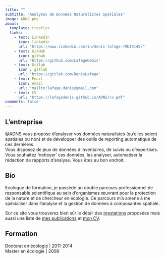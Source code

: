 ```yaml
---
title: ""
subtitle: "Analyses de Données Naturalistes Spatiales"
image: ADNS.png
about:
  template: trestles
  links:
    - text: LinkedIn
      icon: linkedin
      url: "https://www.linkedin.com/in/denis-lafage-79b18145/"
    - text: GitHub
      icon: github
      url: "https://github.com/LafageDenis"
    - text: Gitlab
      icon : gitlab
      url: "https://gitlab.com/DenisLafage"
    - text: Email
      icon: email 
      url: "mailto:lafage.denis@gmail.com"
    - text: CV
      url: "https://lafagedenis.github.io/ADNS/cv.pdf"
comments: false
---
```


::: column-page
## L'entreprise

@ADNS vous propose d'analyser vos données naturalistes (qu'elles soient spatiales ou non) et de développer des outils de reporting automatique de ces dernières.\
Vous disposez de jeux de données d'inventaires, de suivis ou d'expertises. Vous souhaitez 'nettoyer' ces données, les analyser, automatiser la rédaction de rapports d'analyse. Vous êtes au bon endroit.\

## Bio

Ecologue de formation, je possède un double parcours professionnel de responsable scientifique au sein d'organismes œuvrant pour la protection de la nature et de chercheur en écologie. Ce parcours m'a amené à me spécialiser dans l'analyse et la gestion de données à composantes spatiale.

Sur ce site vous trouverez bien sûr le détail des [prestations](prestations.qmd) proposées mais aussi une liste de [mes publications](papers) et [mon CV](cv.pdf).

<p>

</p>

## Formation

Doctorat en écologie \| 2011-2014\
Master en écologie \| 2008

<p>

</p>
:::
